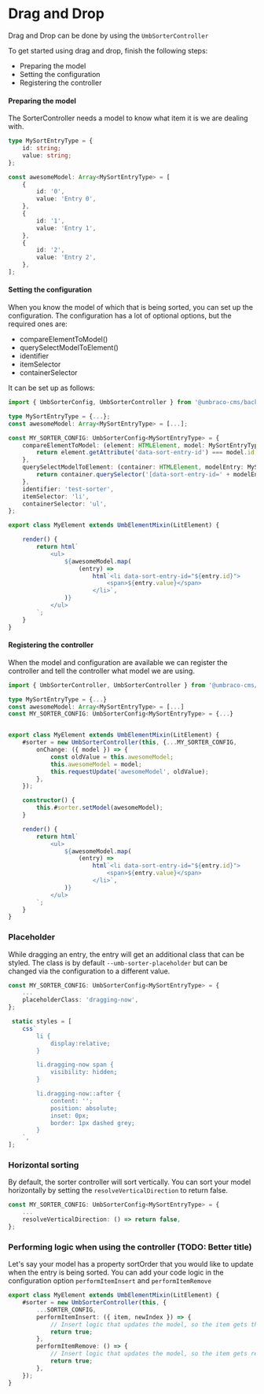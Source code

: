 

<Meta title="API/Drag and Drop/Intro" />

# Drag and Drop

Drag and Drop can be done by using the `UmbSorterController`

To get started using drag and drop, finish the following steps:

- Preparing the model
- Setting the configuration
- Registering the controller

#### Preparing the model

The SorterController needs a model to know what item it is we are dealing with.

```typescript
type MySortEntryType = {
	id: string;
	value: string;
};

const awesomeModel: Array<MySortEntryType> = [
	{
		id: '0',
		value: 'Entry 0',
	},
	{
		id: '1',
		value: 'Entry 1',
	},
	{
		id: '2',
		value: 'Entry 2',
	},
];
```

#### Setting the configuration

When you know the model of which that is being sorted, you can set up the configuration.
The configuration has a lot of optional options, but the required ones are:

- compareElementToModel()
- querySelectModelToElement()
- identifier
- itemSelector
- containerSelector

It can be set up as follows:

```typescript
import { UmbSorterConfig, UmbSorterController } from '@umbraco-cms/backoffice/sorter';

type MySortEntryType = {...};
const awesomeModel: Array<MySortEntryType> = [...];

const MY_SORTER_CONFIG: UmbSorterConfig<MySortEntryType> = {
	compareElementToModel: (element: HTMLElement, model: MySortEntryType) => {
		return element.getAttribute('data-sort-entry-id') === model.id;
	},
	querySelectModelToElement: (container: HTMLElement, modelEntry: MySortEntryType) => {
		return container.querySelector('[data-sort-entry-id=' + modelEntry.id + ']');
	},
	identifier: 'test-sorter',
	itemSelector: 'li',
	containerSelector: 'ul',
};

export class MyElement extends UmbElementMixin(LitElement) {

	render() {
		return html`
			<ul>
				${awesomeModel.map(
					(entry) =>
						html`<li data-sort-entry-id="${entry.id}">
							<span>${entry.value}</span>
						</li>`,
				)}
			</ul>
		`;
	}
}
```

#### Registering the controller

When the model and configuration are available we can register the controller and tell the controller what model we are using.

```typescript
import { UmbSorterController, UmbSorterController } from '@umbraco-cms/backoffice/sorter';

type MySortEntryType = {...}
const awesomeModel: Array<MySortEntryType> = [...]
const MY_SORTER_CONFIG: UmbSorterConfig<MySortEntryType> = {...}


export class MyElement extends UmbElementMixin(LitElement) {
	#sorter = new UmbSorterController(this, {...MY_SORTER_CONFIG,
		onChange: ({ model }) => {
			const oldValue = this.awesomeModel;
			this.awesomeModel = model;
			this.requestUpdate('awesomeModel', oldValue);
		},
	});

	constructor() {
		this.#sorter.setModel(awesomeModel);
	}

	render() {
		return html`
			<ul>
				${awesomeModel.map(
					(entry) =>
						html`<li data-sort-entry-id="${entry.id}">
							<span>${entry.value}</span>
						</li>`,
				)}
			</ul>
		`;
	}
}
```

### Placeholder

While dragging an entry, the entry will get an additional class that can be styled.
The class is by default `--umb-sorter-placeholder` but can be changed via the configuration to a different value.

```typescript
const MY_SORTER_CONFIG: UmbSorterConfig<MySortEntryType> = {
	...
	placeholderClass: 'dragging-now',
};
```

```typescript
 static styles = [
    css`
        li {
            display:relative;
        }

        li.dragging-now span {
            visibility: hidden;
        }

        li.dragging-now::after {
            content: '';
            position: absolute;
            inset: 0px;
            border: 1px dashed grey;
        }
    `,
];
```

### Horizontal sorting

By default, the sorter controller will sort vertically. You can sort your model horizontally by setting the `resolveVerticalDirection` to return false.

```typescript
const MY_SORTER_CONFIG: UmbSorterConfig<MySortEntryType> = {
	...
	resolveVerticalDirection: () => return false,
};
```

### Performing logic when using the controller (TODO: Better title)

Let's say your model has a property sortOrder that you would like to update when the entry is being sorted.
You can add your code logic in the configuration option `performItemInsert` and `performItemRemove`

```typescript
export class MyElement extends UmbElementMixin(LitElement) {
	#sorter = new UmbSorterController(this, {
		...SORTER_CONFIG,
		performItemInsert: ({ item, newIndex }) => {
			// Insert logic that updates the model, so the item gets the new index in the model.
			return true;
		},
		performItemRemove: () => {
			// Insert logic that updates the model, so the item gets removed from the model.
			return true;
		},
	});
}
```
